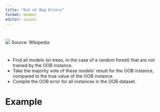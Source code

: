 ```yaml
---
title: "Out of Bag Errors"
format: beamer
editor: visual
---
```


# 

![](images/oob.jpg)
Source: Wikipedia

# 

- Find all models (or trees, in the case of a random forest) that are not trained by the OOB instance.
- Take the majority vote of these models' result for the OOB instance, compared to the true value of the OOB instance.
- Compile the OOB error for all instances in the OOB dataset.

# Example
